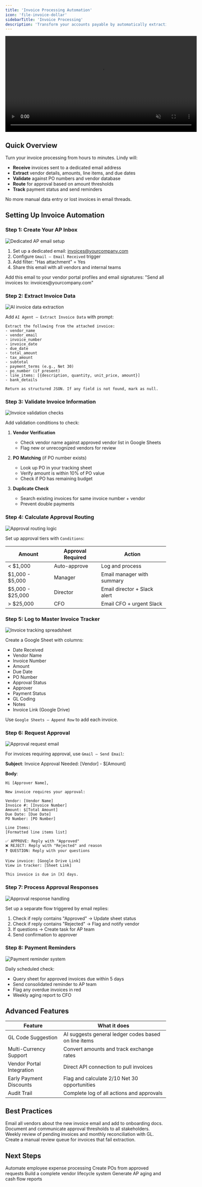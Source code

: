 ```yaml
---
title: 'Invoice Processing Automation'
icon: 'file-invoice-dollar'
sidebarTitle: 'Invoice Processing'
description: 'Transform your accounts payable by automatically extracting invoice data, matching POs, and routing for approval.'
---
```


<div style={{ display: 'flex', justifyContent: 'center', margin: '2rem 0' }}>
  <div className="video-card">
    <video
      src="/videos/triggers.mp4"
      width="600"
      autoPlay
      muted
      loop
      playsInline
      style={{ display: 'block', width: '100%' }}
    />
  </div>
</div>


## Quick Overview

Turn your invoice processing from hours to minutes. Lindy will:

- **Receive** invoices sent to a dedicated email address
- **Extract** vendor details, amounts, line items, and due dates
- **Validate** against PO numbers and vendor database
- **Route** for approval based on amount thresholds
- **Track** payment status and send reminders

No more manual data entry or lost invoices in email threads.

## Setting Up Invoice Automation

### Step 1: Create Your AP Inbox

<Frame>
  <img src="/lindy-brand-assets/placeholder.png" alt="Dedicated AP email setup" />
</Frame>

1. Set up a dedicated email: invoices@yourcompany.com
2. Configure `Gmail – Email Received` trigger
3. Add filter: "Has attachment" = Yes
4. Share this email with all vendors and internal teams

<Tip>
Add this email to your vendor portal profiles and email signatures: "Send all invoices to: invoices@yourcompany.com"
</Tip>

### Step 2: Extract Invoice Data

<Frame>
  <img src="/lindy-brand-assets/placeholder.png" alt="AI invoice data extraction" />
</Frame>

Add `AI Agent – Extract Invoice Data` with prompt:

```
Extract the following from the attached invoice:
- vendor_name
- vendor_email
- invoice_number
- invoice_date
- due_date
- total_amount
- tax_amount
- subtotal
- payment_terms (e.g., Net 30)
- po_number (if present)
- line_items: [{description, quantity, unit_price, amount}]
- bank_details

Return as structured JSON. If any field is not found, mark as null.
```

### Step 3: Validate Invoice Information

<Frame>
  <img src="/lindy-brand-assets/placeholder.png" alt="Invoice validation checks" />
</Frame>

Add validation conditions to check:

1. **Vendor Verification**
   - Check vendor name against approved vendor list in Google Sheets
   - Flag new or unrecognized vendors for review

2. **PO Matching** (if PO number exists)
   - Look up PO in your tracking sheet
   - Verify amount is within 10% of PO value
   - Check if PO has remaining budget

3. **Duplicate Check**
   - Search existing invoices for same invoice number + vendor
   - Prevent double payments

### Step 4: Calculate Approval Routing

<Frame>
  <img src="/lindy-brand-assets/placeholder.png" alt="Approval routing logic" />
</Frame>

Set up approval tiers with `Conditions`:

| Amount | Approval Required | Action |
|--------|------------------|---------|
| < $1,000 | Auto-approve | Log and process |
| $1,000 - $5,000 | Manager | Email manager with summary |
| $5,000 - $25,000 | Director | Email director + Slack alert |
| > $25,000 | CFO | Email CFO + urgent Slack |

### Step 5: Log to Master Invoice Tracker

<Frame>
  <img src="/lindy-brand-assets/placeholder.png" alt="Invoice tracking spreadsheet" />
</Frame>

Create a Google Sheet with columns:
- Date Received
- Vendor Name
- Invoice Number
- Amount
- Due Date
- PO Number
- Approval Status
- Approver
- Payment Status
- GL Coding
- Notes
- Invoice Link (Google Drive)

Use `Google Sheets – Append Row` to add each invoice.

### Step 6: Request Approval

<Frame>
  <img src="/lindy-brand-assets/placeholder.png" alt="Approval request email" />
</Frame>

For invoices requiring approval, use `Gmail – Send Email`:

**Subject**: Invoice Approval Needed: [Vendor] - $[Amount]

**Body**:
```
Hi [Approver Name],

New invoice requires your approval:

Vendor: [Vendor Name]
Invoice #: [Invoice Number]
Amount: $[Total Amount]
Due Date: [Due Date]
PO Number: [PO Number]

Line Items:
[Formatted line items list]

✅ APPROVE: Reply with "Approved"
❌ REJECT: Reply with "Rejected" and reason
❓ QUESTION: Reply with your questions

View invoice: [Google Drive Link]
View in tracker: [Sheet Link]

This invoice is due in [X] days.
```

### Step 7: Process Approval Responses

<Frame>
  <img src="/lindy-brand-assets/placeholder.png" alt="Approval response handling" />
</Frame>

Set up a separate flow triggered by email replies:

1. Check if reply contains "Approved" → Update sheet status
2. Check if reply contains "Rejected" → Flag and notify vendor
3. If questions → Create task for AP team
4. Send confirmation to approver

### Step 8: Payment Reminders

<Frame>
  <img src="/lindy-brand-assets/placeholder.png" alt="Payment reminder system" />
</Frame>

Daily scheduled check:
- Query sheet for approved invoices due within 5 days
- Send consolidated reminder to AP team
- Flag any overdue invoices in red
- Weekly aging report to CFO

## Advanced Features

| Feature | What it does |
|---------|--------------|
| GL Code Suggestion | AI suggests general ledger codes based on line items |
| Multi-Currency Support | Convert amounts and track exchange rates |
| Vendor Portal Integration | Direct API connection to pull invoices |
| Early Payment Discounts | Flag and calculate 2/10 Net 30 opportunities |
| Audit Trail | Complete log of all actions and approvals |

## Best Practices

<AccordionGroup>
  <Accordion title="Vendor Onboarding">
    Email all vendors about the new invoice email and add to onboarding docs.
  </Accordion>
  
  <Accordion title="Clear Approval Limits">
    Document and communicate approval thresholds to all stakeholders.
  </Accordion>
  
  <Accordion title="Regular Reconciliation">
    Weekly review of pending invoices and monthly reconciliation with GL.
  </Accordion>
  
  <Accordion title="Exception Handling">
    Create a manual review queue for invoices that fail extraction.
  </Accordion>
</AccordionGroup>

## Next Steps

<CardGroup cols={2}>
  <Card title="Expense Management" href="/tutorials/expense-management" icon="receipt">
    Automate employee expense processing
  </Card>
  <Card title="PO Automation" href="/tutorials/po-automation" icon="file-contract">
    Create POs from approved requests
  </Card>
  <Card title="Vendor Management" href="/tutorials/vendor-management" icon="address-book">
    Build a complete vendor lifecycle system
  </Card>
  <Card title="Financial Reporting" href="/tutorials/financial-reporting" icon="chart-line">
    Generate AP aging and cash flow reports
  </Card>
</CardGroup>